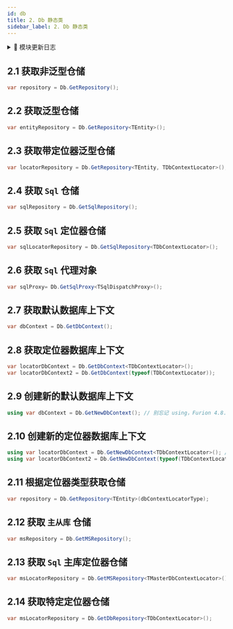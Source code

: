 ```yaml
---
id: db
title: 2. Db 静态类
sidebar_label: 2. Db 静态类
---
```



<details>
  <summary>📝 模块更新日志</summary>
  <div>
<div>

- **新特性**

  - &nbsp;<Tag>新增</Tag> `Db.GetNewDbContext()` 多个重载方法，实现类似 `new DbContext()` 操作 <sup>4.8.8.55</sup> <sup>⏱️2023.11.09</sup> [4157629](https://gitee.com/dotnetchina/Furion/commit/41576295473fefc47f6961154909a690d7c5ed58)

</div>
  </div>
</details>

## 2.1 获取非泛型仓储

```cs showLineNumbers 
var repository = Db.GetRepository();
```

## 2.2 获取泛型仓储

```cs showLineNumbers 
var entityRepository = Db.GetRepository<TEntity>();
```

## 2.3 获取带定位器泛型仓储

```cs showLineNumbers 
var locatorRepository = Db.GetRepository<TEntity, TDbContextLocator>();
```

## 2.4 获取 `Sql` 仓储

```cs showLineNumbers 
var sqlRepository = Db.GetSqlRepository();
```

## 2.5 获取 `Sql` 定位器仓储

```cs showLineNumbers 
var sqlLocatorRepository = Db.GetSqlRepository<TDbContextLocator>();
```

## 2.6 获取 `Sql` 代理对象

```cs showLineNumbers 
var sqlProxy= Db.GetSqlProxy<TSqlDispatchProxy>();
```

## 2.7 获取默认数据库上下文

```cs showLineNumbers 
var dbContext = Db.GetDbContext();
```

## 2.8 获取定位器数据库上下文

```cs showLineNumbers 
var locatorDbContext = Db.GetDbContext<TDbContextLocator>();
var locatorDbContext2 = Db.GetDbContext(typeof(TDbContextLocator));
```

## 2.9 创建新的默认数据库上下文

```cs showLineNumbers 
using var dbContext = Db.GetNewDbContext(); // 别忘记 using，Furion 4.8.8.55+ 版本有效
```

## 2.10 创建新的定位器数据库上下文

```cs showLineNumbers 
using var locatorDbContext = Db.GetNewDbContext<TDbContextLocator>(); // 别忘记 using，Furion 4.8.8.55+ 版本有效
using var locatorDbContext2 = Db.GetNewDbContext(typeof(TDbContextLocator)); // 别忘记 using，Furion 4.8.8.55+ 版本有效
```

## 2.11 根据定位器类型获取仓储

```cs showLineNumbers 
var repository = Db.GetRepository<TEntity>(dbContextLocatorType);
```

## 2.12 获取 `主从库` 仓储

```cs showLineNumbers 
var msRepository = Db.GetMSRepository();
```

## 2.13 获取 `Sql` 主库定位器仓储

```cs showLineNumbers 
var msLocatorRepository = Db.GetMSRepository<TMasterDbContextLocator>();
```

## 2.14 获取特定定位器仓储

```cs showLineNumbers 
var msLocatorRepository = Db.GetDbRepository<TDbContextLocator>();
```